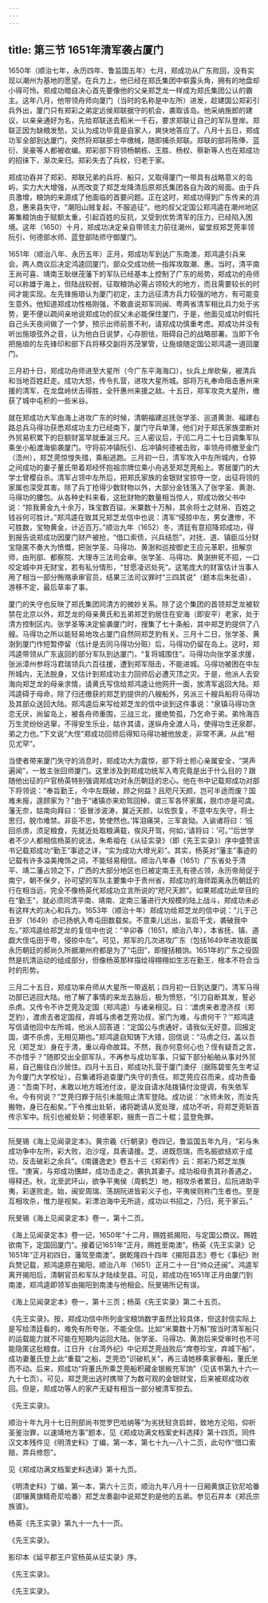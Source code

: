 ```yaml
---
---
---
```

title: 第三节 1651年清军袭占厦门
---




1650年（顺治七年，永历四年、鲁监国五年）七月，郑成功从广东败回，没有实现以潮州为基地的愿望。在兵力上，他已经在郑氏集团中崭露头角，拥有的地盘却小得可怜。郑成功暗自决心首先要像他的父亲郑芝龙一样成为郑氏集团公认的霸主。这年八月，他带领舟师向厦门（当时的名称是中左所）进发，趁建国公郑彩引兵外出，厦门只有郑彩之弟定远侯郑联据守的机会，袭取该岛。他采纳施郎的建议，以亲亲通好为名，先给郑联送去稻米一千石，要求郑联让自己的军队登岸。郑联正因为缺粮发愁，又认为成功毕竟是自家人，爽快地答应了。八月十五日，郑成功军全部到达厦门，突然将郑联部士卒缴械，随即捕杀郑联。郑联的部将陈俸、蓝衍、吴豪等人都被收编。郑彩部下将领杨朝栋、王胜、杨权、蔡新等人也在郑成功的招徕下，渐次来归。郑彩失去了兵权，归老于家。

郑成功吞并了郑彩、郑联兄弟的兵将、船只，又取得厦门一带具有战略意义的岛屿，实力大大增强，从而改变了郑芝龙降清后原郑氏集团各自为政的局面。由于兵员激增，粮饷的来源成了他面临的首要问题。正在这时，郑成功得到广东传来的消息，惠来县失守，“潮阳山贼复起，不服追征”。他的叔父定国公郑鸿逵在潮州地区筹集粮饷由于赋额太重，引起百姓的反抗，又受到优势清军的压力，已经陷入困境。这年（1650）十月，郑成功决定亲自带领主力前往潮州，留堂叔郑芝莞率领阮引、何德部水师、蓝登部陆师守御厦门。

1651年（顺治八年、永历五年）正月，郑成功军到达广东南澳，郑鸿逵引兵来会。两人商议后决定鸿逵回厦门，部众交成功统一指挥攻取潮、惠。当时，清平南王尚可喜、靖南王耿继茂藩下的军队已经基本上控制了广东的局势，郑成功的舟师可以称雄于海上，但陆战较弱，征取粮饷必需占领较大的地方，而且需要较长的时间才能实现。左先锋施琅认为厦门初定，主力远征清方兵力较强的地方，有可能变生意外。他知道郑成功性格刚强，不敢直说郑军同闽、粤两省清军相比兵力处于劣势，更不便以疏间亲地说郑成功的叔父未必能保住厦门，于是，他面见成功时假托自己头天夜间做了一个梦，预示出师前景不利，请郑成功慎重考虑。郑成功并没有听出施琅弦外之音，认为他白日说梦，心存胆怯，阻碍自己的战略部署。当即下令把施琅的左先锋印和部下兵将移交副将苏茂掌管，让施琅随定国公郑鸿逵一道回厦门。

三月初十日，郑成功舟师进至大星所（今广东平海海口），伙兵上岸砍柴，被清兵和当地百姓赶走。成功大怒，传令扎营，进攻大星所城。部将万礼奉命阻击惠州来援的清军，在龙盘岭伏击得胜，全歼惠州来援之敌。十五日，郑军攻克大星所，缴获了城中屯积的一些米谷。

就在郑成功大军由海上进攻广东的时候，清朝福建巡抚张学圣、巡道黄澍、福建右路总兵马得功获悉郑成功主力已经南下，厦门守兵单薄，他们对于郑氏家族垄断对外贸易积累下的巨额财富早就垂涎三尺。三人密议后，于闰二月二十七日调集军队乘坐小船渡海偷袭厦门。守将前冲镇阮引、后冲镇何德被击败，率领舟师撤至金门（浯州），郑芝莞惊惶失措，乘船逃跑。三月初一日，清军攻入中左所城内，仓猝之间成功的妻子董氏带着郑经怀抱祖宗牌位乘小舟逃至郑芝莞船上。寄居厦门的大学士曾樱自杀。清军占领中左所后，把郑氏家族的金银财宝掠夺一空，出征将领的家属也深受其害。除了兵丁抢得少数财物以外，大部分金钱落入了张学圣、黄澍、马得功的腰包。从各种史料来看，这批财物的数量相当惊人，郑成功致父书中说：“掠我黄金九十余万，珠宝数百镒，米粟数十万斛，其余将士之财帛、百姓之钱谷何可胜计。”郑鸿逵在致其兄郑芝龙信中也说：清军“侵掠中左，男女遭惨，不可胜数，宝物黄金，计近百万。”顺治九年（1652）冬，清廷有意招降郑成功，得到报告说郑成功因厦门财产被抢，“借口索债，兴兵结怨”，对抚、道、镇臣瓜分财宝隐匿不奏大为愤慨，把张学圣、马得功、黄澍和巡按御史王应元革职，扭解京师，由刑部、都察院、大理寺三法司会审。张学圣、马得功、黄澍拚死不招，一口咬定城中并无财宝，若有私分情形，“甘愿凌迟处死”。这笔庞大的财富估计当事人用了相当一部分贿赂承审官员，结果三法司议罪时“三四其说”（题本后朱批语），游移不定，最后草率了事。

厦门的失守也反映了郑氏集团同清方的微妙关系。除了这个集团的首领郑芝龙被软禁在北京以外，郑芝龙的母亲黄氏和五弟郑芝豹居住在安海（即安平）老家，处于清方控制区内。张学圣等决定偷袭厦门时，搜集了七十条船，其中郑芝豹提供了八艘。马得功之所以能轻易地攻占厦门自然同郑芝豹有关。三月十二日，张学圣、黄澍到厦门作短暂停留（估计是去同马得功分赃）后，马得功仍留在岛上。这时，郑鸿逵带领从广东返回的部分军队到达厦门，“复将城围住”。马得功向张学圣求援，张派漳州参将冯君瑞领兵六百往援，遭到郑军阻击，不能进城。马得功被困在中左所城内，无法脱身，又估计到郑成功主力回师后必遭灭顶之灾。于是，他派人去安海向郑芝龙的母亲求情，请黄氏写信给郑鸿逵让他网开一面，放清军返回大陆。郑鸿逵碍于母命，除了归还缴获的郑芝豹提供的八艘船外，另派三十艘兵船将马得功及其部众送回大陆。郑鸿逵后来写给郑芝龙的信中谈到这件事说：“泉镇马得功贪恋无厌，尚留岛上，被各舟师重围，三战三北，援绝势孤，乃乞命于弟。弟怜海百万生灵纷纷逃窜，不得安生乐业，姑许其请，遂纵舟全渡人马，使得功生还泉郡，弟之力也。”下文说“大侄”郑成功回师后得知马得功被他放走，非常不满，从此“相见尤罕”。

当使者带来厦门失守的消息时，郑成功大为震惊，部下将士担心亲属安全，“哭声遍闻”，一致主张回师厦门。这里涉及到郑成功统军入粤究竟是出于什么目的？跟随他出征的户官杨英特别强调郑成功对永历朝廷的忠心。他在书中记载郑成功对部下将领说：“奉旨勤王，今中左既破，顾之何益？且咫尺天颜，岂可半途而废？国难未报，遑顾家为？”由于“诸镇亦来劝驾回棹，谓三军各怀家属，脱巾亦是可虞。藩无奈，姑南向拜曰：‘臣冒涉波涛，冀近天颜，以佐恢复，不意中左失守，将士思归，脱巾难禁。非臣不忠，势使然也。’挥泪痛哭，三军哀恸。入谕诸将曰：‘班回杀虏，须足粮食，先就近处取粮满载，俟风开驾，何如，’请将曰：‘可。’”后世学者不少人都相信杨英的说法，朱希祖在《从征实录》（即《先王实录》）序中盛赞该书记载郑成功“勤王”事迹之详，“实为成功大增光彩”。其实，杨英对“藩主”事迹的记载有许多溢美掩饰之词，不能轻易相信。顺治八年春（1651）广东省处于清平、靖二藩占领之下，广西的大部分地区也已被定南王孔有德占领，永历帝局促于南宁，朝不保夕，孙可望的军队主要集中于贵州省，郑成功的海师距离永历朝廷的行在相当远，完全不像杨英代郑成功立言所说的“咫尺天颜”。如果郑成功此举目的在“勤王”，就必须同清平南、靖南、定南三藩进行大规模的陆上战斗，郑成功未必有这样大的决心和兵力。1653年（顺治十年）郑成功给郑芝龙的信中说：“儿于己丑岁（1649）亦已扬帆入粤屯田数载矣。不意乘儿远出，妄启干戈，袭破我中左。”郑鸿逵给郑芝龙的复信中也说：“辛卯春（1651，顺治八年），本省抚、镇、道觑大侄屯田于粤，侵掠中左”。可见，郑军的几次进攻广东（包括1649年进攻臣属永历朝廷的郝尚久所据潮州府都是为了“屯田”，即搜括粮饷。1651年的广东之役固然是抗清运动的组成部分，但像杨英那样描绘得栩栩如生志在勤王，根本不符合当时的形势。

三月二十五日，郑成功率舟师从大星所一带返航；四月初一日到达厦门，清军马得功部已逃回大陆。他了解了事情的来龙去脉后，极为愤怒，“引刀自断其发，誓必杀虏。又传令不许芝莞及定国（郑鸿逵）与诸亲相见。曰：‘渡虏来者澄济叔（郑芝豹），渡虏去者定国叔，弃城与虏者芝莞功叔，家门为难，与虏何干？’”郑鸿逵写信请他回中左所城，他派人回答道：“定国公与虏通好，请我似无好意。回报定国，谓不杀虏，无相见期也。”郑鸿逵自知铸下大错，回信说：“马虏之归，盖以吾兄（郑芝龙）身在于清，重以母命故耳。不然，我亦何意何心也？侄有疑吾之言，不亦惜乎？”随即交出全部军队，不再参与成功军事，只留下部分船舶从事对外贸易，自己搬往白沙居住。四月十五日，郑成功扎营于厦门澳仔（据陈碧笙先生考证为今厦门大学校址），召集诸将追查厦门失守的责任。郑芝莞应召而来，成功责备道：“吾南下时，未敢以地方城池付汝，是汝自请水陆拨镇付汝提调，有失依军令。今有何说？”芝莞归罪于阮引未能阻止清军登陆。成功说：“水师未败，而汝先搬物，身已在船矣。”下令推出处斩，诸将跪请从宽处理，成功不听，将郑芝莞斩首传示军中。阮引也被处斩；何德革职，捆责一百二十棍；蓝登免罪。



* * *



阮旻锡《海上见闻录定本》。黄宗羲《行朝录》卷四记，鲁监国五年九月，“彩与朱成功争中左所，彩大败，泊沙埕，具表请援。芝、进既怨瑞，而名振欲结欢于成功，反击破彩之余兵”。《南疆逸史》卷五十三《郑彩传》云：郑彩乃郑芝龙族侄。“庚寅，与郑成功搆衅，成功击走之，袭执其妻子。成功祖母责其孙善遇之，得释还。秋，北至武环山，欲争平夷侯（周鹤芝）地，相攻杀者累日，后阮进助平夷，彩遂败走。始，闽安周瑞、荡胡阮进皆彩义子也，平夷侯则称门生者也。至是互相攻杀，惟力是视矣。彩漂泊海中无所适，成功以书招之，乃归，死于家云。” ​​​​​​​​​



阮旻锡《海上见闻录定本》卷一，第十二页。 ​​​​​​​​​



《海上见闻录定本》卷一记，1650年“十二月，赐姓抵揭阳，与定国公商议。赐姓欲南下，定国回厦门”。接着记1651年“正月，赐姓至南澳”。杨英《先王实录》记1651年“正月初四日，藩驾至南澳”。据乾隆四十四年《揭阳县志》卷七《事纪》附兵燹记载，郑鸿逵原在揭阳，顺治八年（1651）正月二十一日“帅众还闽”。鸿逵军离开揭阳后，清朝官员和军队才陆续至县。可见，郑成功在1651年正月由厦门到南澳，郑鸿逵即领军由揭阳到南澳与他相会。阮旻锡所记有误。 ​​​​​​​​​



《海上见闻录定本》卷一，第十三页；杨英《先王实录》第二十五页。 ​​​​​​​​​



《先王实录》。按，郑成功信中所列金宝粮饷数字虽然比较具体，但这封信实际上是写给清廷看的，难免有所夸张，不能全信。比如“米粟数十万斛”按当时清军船只的运载能力就不可能在短期内运回大陆。张学圣、马得功、黄澍后来受审时也不可能隐匿这批粮食。江日升《台湾外纪》中记郑芝莞战败后“席卷珍宝，弃城下船”，成功妻董氏登上此“重载”之船，芝莞恐“识破机关”，再三请她移乘家眷船，董氏坐而不动。后来，郑成功“将董氏所乘芝莞船积藏金银搬充军饷”（见该书第九十六—九十七页）。可见，郑芝莞出逃时携带了为数可观的金银财宝，后来被郑成功收回。但是，郑成功等人的家产无疑有相当一部分被清军掠去。 ​​​​​​​​​



《先王实录》。 ​​​​​​​​​



顺治十年九月十七日刑部尚书觉罗巴哈纳等“为劣抚轻贪启衅，致地方沦陷，仰祈圣鉴治罪，以速靖地方事”题本，见《郑成功满文档案史料选择》第十四页。同件汉文本残件见《明清史料》丁编，第一本，第七十九—八十二页，此句作“借口索赔，弄兵修怨”。 ​​​​​​​​​



见《郑成功满文档案史料选译》第十九页。 ​​​​​​​​​



《明清史料》丁编，第一本，第六十三页，顺治九年八月十一日厢黄旗正钦尼哈番（即镶黄旗精奇尼哈番）郑芝龙奏副中说郑芝豹是他的五弟。参见石井本《郑氏宗族谱》。 ​​​​​​​​​



杨英《先王实录》第九十一九十一页。 ​​​​​​​​​



《先王实录》。 ​​​​​​​​​



影印本《延平郡王户官杨英从征实录》序。 ​​​​​​​​​



《先王实录》。 ​​​​​​​​​



《先王实录》。 ​​​​​​​​​